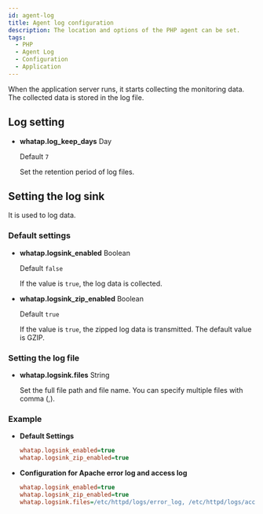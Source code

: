 ```yaml
---
id: agent-log
title: Agent log configuration
description: The location and options of the PHP agent can be set.
tags:
  - PHP
  - Agent Log
  - Configuration
  - Application
---
```


When the application server runs, it starts collecting the monitoring data. The collected data is stored in the log file. 

## Log setting

-   **whatap.log_keep_days** <span class='type'>Day</span>

    Default `7`

    Set the retention period of log files.

## Setting the log sink

It is used to log data.

### Default settings

-   **whatap.logsink_enabled** <span class='type'>Boolean</span>

    Default `false`

    If the value is `true`, the log data is collected.

-   **whatap.logsink_zip_enabled** <span class='type'>Boolean</span>

    Default `true`

    If the value is `true`, the zipped log data is transmitted. The default value is GZIP.

### Setting the log file

-   **whatap.logsink.files** <span class='type'>String</span>

    Set the full file path and file name. You can specify multiple files with comma (,). 

### Example

-   **Default Settings**

    ```ini title='whatap.ini'
    whatap.logsink_enabled=true
    whatap.logsink_zip_enabled=true
    ```

-   **Configuration for Apache error log and access log**

    ```ini title='whatap.ini'
    whatap.logsink_enabled=true
    whatap.logsink_zip_enabled=true
    whatap.logsink.files=/etc/httpd/logs/error_log, /etc/httpd/logs/access_log
    ```
